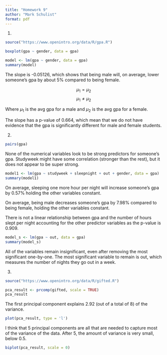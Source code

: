 ```yaml
---
title: "Homework 9"
author: "Mark Schulist"
format: pdf
---
```


1. 

```r
source("https://www.openintro.org/data/R/gpa.R")
```

```r
boxplot(gpa ~ gender, data = gpa)
```

```r
model <- lm(gpa ~ gender, data = gpa)
summary(model)
```

The slope is -0.05126, which shows that being male will, on average, lower someone's gpa by about 5\% compared to being female. 

$$
\mu_1 = \mu_2
$$
$$
\mu_1 \neq \mu_2
$$

Where $\mu_1$ is the avg gpa for a male and $\mu_2$ is the avg gpa for a female. 

The slope has a p-value of 0.664, which mean that we do not have evidence that the gpa is significantly different for male and female students. 

2. 

```r
pairs(gpa)
```

None of the numerical variables look to be strong predictors for someone's gpa. Studyweek might have some correlation (stronger than the rest), but it does not appear to be super strong. 

```r
model1 <- lm(gpa ~ studyweek + sleepnight + out + gender, data = gpa)
summary(model1)
```

On average, sleeping one more hour per night will increase someone's gpa by 0.57\% holding the other variables constant. 

On average, being male decreases someone's gpa by 7.98\% compared to being female, holding the other variables constant. 

There is not a linear relationship between gpa and the number of hours slept per night accounting for the other predictor variables as the p-value is 0.909. 

```r
model_s <- lm(gpa ~ out, data = gpa)
summary(model_s)
```

All of the variables remain insignificant, even after removing the most significant one-by-one. The most significant variable to remain is out, which measures the number of nights they go out in a week. 

3. 

```r
source("https://www.openintro.org/data/R/gifted.R")
```

```r
pca_result <- prcomp(gifted, scale = TRUE)
pca_result
```


The first principal component explains 2.92 (out of a total of 8) of the variance. 

```r
plot(pca_result, type = 'l')
```

I think that 5 principal components are all that are needed to capture most of the variance of the data. After 5, the amount of variance is very small, below 0.5. 

```r
biplot(pca_result, scale = 0)
```

